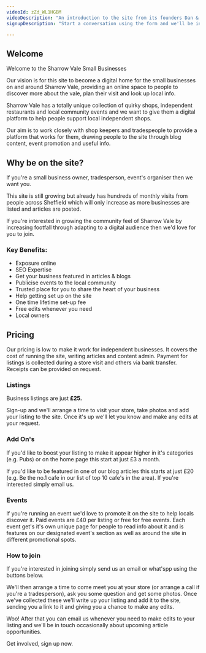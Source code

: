 ```yaml
---
videoId: zZd_WL1HGBM
videoDescription: "An introduction to the site from its founders Dan & Sam"
signupDescription: "Start a conversation using the form and we'll be in touch with next steps or email us directly at info@sharrowvale.co.uk"

---
```




## Welcome

Welcome to the Sharrow Vale Small Businesses

Our vision is for this site to become a digital home for the small businesses on and around Sharrow Vale, providing an online space to people to discover more about the vale, plan their visit and look up local info. 

Sharrow Vale has a totally unique collection of quirky shops, independent restaurants and local community events and we want to give them a digital platform to help people support local independent shops.

Our aim is to work closely with shop keepers and tradespeople to provide a platform that works for them, drawing people to the site through blog content, event promotion and useful info. 

## Why be on the site?

If you're a small business owner, tradesperson, event's organiser then we want you. 

This site is still growing but already has hundreds of monthly visits from people across Sheffield which will only increase as more businesses are listed and articles are posted. 

If you're interested in growing the community feel of Sharrow Vale by increasing footfall through adapting to a digital audience then we'd love for you to join. 

### Key Benefits:

- Exposure online
- SEO Expertise
- Get your business featured in articles & blogs
- Publicise events to the local community
- Trusted place for you to share the heart of your business
- Help getting set up on the site
- One time lifetime set-up fee
- Free edits whenever you need
- Local owners

## Pricing

Our pricing is low to make it work for independent businesses. It covers the cost of running the site, writing articles and content admin. Payment for listings is collected during a store visit and others via bank transfer. Receipts can be provided on request. 

### Listings

Business listings are just **£25.** 

Sign-up and we'll arrange a time to visit your store, take photos and add your listing to the site. Once it's up we'll let you know and make any edits at your request. 

### Add On's

If you'd like to boost your listing to make it appear higher in it's categories (e.g. Pubs) or on the home page this start at just £3 a month. 

If you'd like to be featured in one of our blog articles this starts at just £20 (e.g. Be the no.1 cafe in our list of top 10 cafe's in the area). If you're interested simply email us. 

### Events

If you're running an event we'd love to promote it on the site to help locals discover it. Paid events are £40 per listing or free for free events. Each event get's it's own unique page for people to read info about it and is features on our designated event's section as well as around the site in different promotional spots. 

<FAQs/>

### How to join

If you're interested in joining simply send us an email or what'spp using the buttons below. 

We'll then arrange a time to come meet you at your store (or arrange a call if you're a tradesperson), ask you some question and get some photos. Once we've collected these we'll write up your listing and add it to the site, sending you a link to it and giving you a chance to make any edits. 

Woo! After that you can email us whenever you need to make edits to your listing and  we'll be in touch occasionally about upcoming article opportunities. 

Get involved, sign up now.